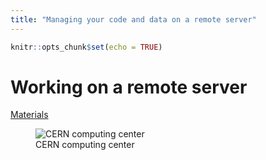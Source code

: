 ```yaml
---
title: "Managing your code and data on a remote server"
---
```


```r
knitr::opts_chunk$set(echo = TRUE)
```

# Working on a remote server

[Materials](remote_server.html)

![CERN computing center](https://cds.cern.ch/images/OPEN-PHO-CCC-2017-001-1/file?size=medium)










